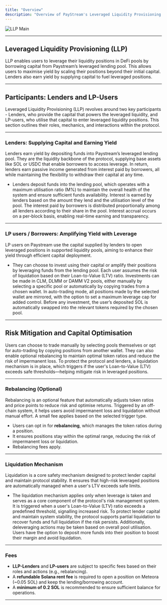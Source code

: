 ```yaml
---
title: "Overview"
description: "Overview of PayStream's Leveraged Liquidity Provisioning (LLP) system."
---
```


![LLP Main](./images/llp-main.png)

---
## Leveraged Liquidity Provisioning (LLP)

LLP enables users to leverage their liquidity positions in DeFi pools by borrowing capital from Paystream’s leveraged lending pool. This allows users to maximise yield by scaling their positions beyond their initial capital. Lenders also earn yield by supplying capital to fuel leveraged positions.

---

## Participants: Lenders and LP-Users 

Leveraged Liquidity Provisioning (LLP) revolves around two key participants - Lenders, who provide the capital that powers the leveraged liquidity, and LP-users, who utilise that capital to enter leveraged liquidity positions. This section outlines their roles, mechanics, and interactions within the protocol.

---

### Lenders: Supplying Capital and Earning Yield

Lenders earn yield by depositing funds into Paystream’s leveraged lending pool. They are the liquidity backbone of the protocol, supplying base assets like SOL or USDC that enable borrowers to access leverage. In return, lenders earn passive income generated from interest paid by borrowers, all while maintaining the flexibility to withdraw their capital at any time.

- Lenders deposit funds into the lending pool, which operates with a maximum utilisation ratio (M%) to maintain the overall health of the system and ensure sufficient funds availability. Interest is earned by lenders based on the amount they lend and the utilisation level of the pool. The interest paid by borrowers is distributed proportionally among all lenders according to their share in the pool. Interest accrual occurs on a per-block basis, enabling real-time earning and transparency.

---

### LP users / Borrowers: Amplifying Yield with Leverage

LP users on Paystream use the capital supplied by lenders to open leveraged positions in supported liquidity pools, aiming to enhance their yield through efficient capital deployment.

- They can choose to invest using their capital or amplify their positions by leveraging funds from the lending pool. Each user assumes the risk of liquidation based on their Loan-to-Value (LTV) ratio. Investments can be made in CLM, DLMM or DAMM V2 pools, either manually by selecting a specific pool or automatically by copying trades from a chosen wallet. In auto-trading mode, all positions made by the selected wallet are mirrored, with the option to set a maximum leverage cap for added control. Before any investment, the user’s deposited SOL is automatically swapped into the relevant tokens required by the chosen pool.

---
## Risk Mitigation and Capital Optimisation

Users can choose to trade manually by selecting pools themselves or opt for auto-trading by copying positions from another wallet. They can also enable optional rebalancing to maintain optimal token ratios and reduce the risk of impermanent loss. To protect the protocol and lenders, a liquidation mechanism is in place, which triggers if the user's Loan-to-Value (LTV) exceeds safe thresholds—helping mitigate risk in leveraged positions.

---

### **Rebalancing (Optional)**

Rebalancing is an optional feature that automatically adjusts token ratios and price points to reduce risk and optimise returns. Triggered by an off-chain system, it helps users avoid impermanent loss and liquidation without manual effort. A small fee applies based on the selected trigger type.

- Users can opt in for **rebalancing**, which manages the token ratios during a position.
- It ensures positions stay within the optimal range, reducing the risk of impermanent loss or liquidation.
- Rebalancing fees apply.

---

### Liquidation Mechanism

Liquidation is a core safety mechanism designed to protect lender capital and maintain protocol stability. It ensures that high-risk leveraged positions are automatically managed when a user's LTV exceeds safe limits.

- The liquidation mechanism applies only when leverage is taken and serves as a core component of the protocol's risk management system. It is triggered when a user's Loan-to-Value (LTV) ratio exceeds a predefined threshold, signalling increased risk. To protect lender capital and maintain system stability, the protocol supports partial liquidation to recover funds and full liquidation if the risk persists. Additionally, deleveraging actions may be taken based on overall pool utilisation. Users have the option to deposit more funds into their position to boost their margin and avoid liquidation.
---

### **Fees**

- **LLP-Lenders** and **LP-users** are subject to specific fees based on their roles and actions (e.g., rebalancing).
- A **refundable Solana rent fee** is required to open a position on Meteora (~0.05 SOL) and keep the lending/borrowing account.
- A **minimum of 0.2 SOL** is recommended to ensure sufficient balance for operations.

---
